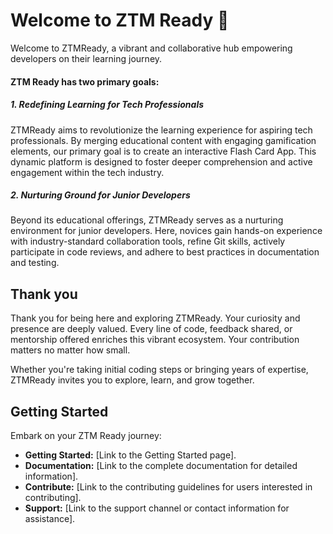 # Welcome to ZTM Ready 🎈

Welcome to ZTMReady, a vibrant and collaborative hub empowering developers on their learning journey.  


<Logo size={900}/>




#### ZTM Ready has two primary goals: 

##### 1. Redefining Learning for Tech Professionals

ZTMReady aims to revolutionize the learning experience for aspiring tech professionals. By merging educational content with engaging gamification elements, our primary goal is to create an interactive Flash Card App. This dynamic platform is designed to foster deeper comprehension and active engagement within the tech industry.

##### 2. Nurturing Ground for Junior Developers

Beyond its educational offerings, ZTMReady serves as a nurturing environment for junior developers. Here, novices gain hands-on experience with industry-standard collaboration tools, refine Git skills, actively participate in code reviews, and adhere to best practices in documentation and testing.

## Thank you

Thank you for being here and exploring ZTMReady. Your curiosity and presence are deeply valued. Every line of code, feedback shared, or mentorship offered enriches this vibrant ecosystem.  Your contribution matters no matter how small.

Whether you're taking initial coding steps or bringing years of expertise, ZTMReady invites you to explore, learn, and grow together.



## Getting Started

Embark on your ZTM Ready journey:

- **Getting Started:** [Link to the Getting Started page].
- **Documentation:** [Link to the complete documentation for detailed information].
- **Contribute:** [Link to the contributing guidelines for users interested in contributing].
- **Support:** [Link to the support channel or contact information for assistance].


